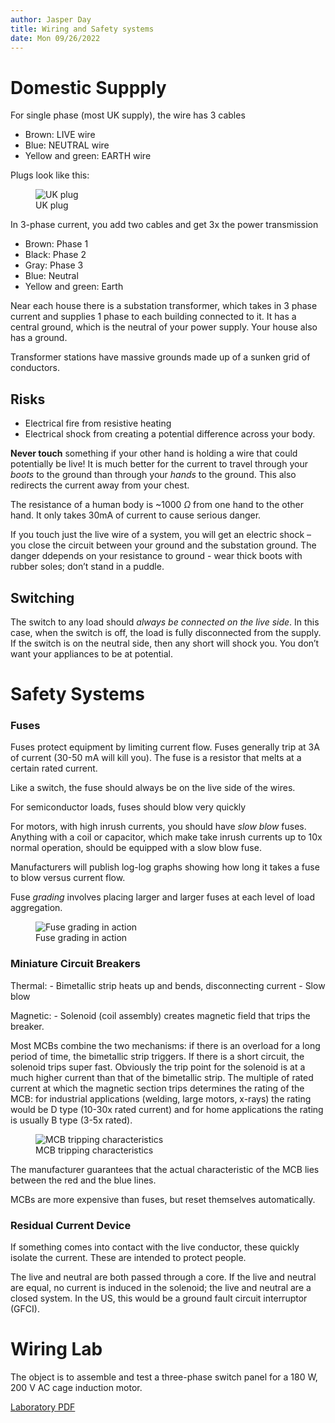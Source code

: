 ```yaml
---
author: Jasper Day
title: Wiring and Safety systems
date: Mon 09/26/2022 
---
```


# Domestic Suppply

For single phase (most UK supply), the wire has 3 cables

- Brown: LIVE wire
- Blue: NEUTRAL wire
- Yellow and green: EARTH wire

Plugs look like this:

![UK plug](Images/2_UK_Outlet.png)

In 3-phase current, you add two cables and get 3x the power transmission

- Brown: Phase 1
- Black: Phase 2
- Gray: Phase 3
- Blue: Neutral
- Yellow and green: Earth

Near each house there is a substation transformer, which takes in 3 phase current and supplies 1 phase to each building connected to it. It has a central ground, which is the neutral of your power supply. Your house also has a ground.

Transformer stations have massive grounds made up of a sunken grid of conductors.

## Risks

- Electrical fire from resistive heating
- Electrical shock from creating a potential difference across your body.

**Never touch** something if your other hand is holding a wire that could potentially be live! It is much better for the current to travel through your *boots* to the ground than through your *hands* to the ground. This also redirects the current away from your chest.

The resistance of a human body is ~1000 $\Omega$ from one hand to the other hand. It only takes 30mA of current to cause serious danger.

If you touch just the live wire of a system, you will get an electric shock -- you close the circuit between your ground and the substation ground. The danger ddepends on your resistance to ground - wear thick boots with rubber soles; don't stand in a puddle.

## Switching

The switch to any load should *always be connected on the live side*. In this case, when the switch is off, the load is fully disconnected from the supply. If the switch is on the neutral side, then any short will shock you. You don't want your appliances to be at potential.

# Safety Systems

### Fuses

Fuses protect equipment by limiting current flow. Fuses generally trip at 3A of current (30-50 mA will kill you). The fuse is a resistor that melts at a certain rated current.

Like a switch, the fuse should always be on the live side of the wires.

For semiconductor loads, fuses should blow very quickly

For motors, with high inrush currents, you should have *slow blow* fuses. Anything with a coil or capacitor, which make take inrush currents up to 10x normal operation, should be equipped with a slow blow fuse.

Manufacturers will publish log-log graphs showing how long it takes a fuse to blow versus current flow.

Fuse *grading* involves placing larger and larger fuses at each level of load aggregation.

![Fuse grading in action](Images/1_2_Graded_Fuses.png)

### Miniature Circuit Breakers

Thermal:
- Bimetallic strip heats up and bends, disconnecting current
- Slow blow

Magnetic:
- Solenoid (coil assembly) creates magnetic field that trips the breaker. 

Most MCBs combine the two mechanisms: if there is an overload for a long period of time, the bimetallic strip triggers. If there is a short circuit, the solenoid trips super fast. Obviously the trip point for the solenoid is at a much higher current than that of the bimetallic strip. The multiple of rated current at which the magnetic section trips determines the rating of the MCB: for industrial applications (welding, large motors, x-rays) the rating would be D type (10-30x rated current) and for home applications the rating is usually B type (3-5x rated).

![MCB tripping characteristics](Images/2_1_MCB.png)

The manufacturer guarantees that the actual characteristic of the MCB lies between the red and the blue lines.

MCBs are more expensive than fuses, but reset themselves automatically.

### Residual Current Device

If something comes into contact with the live conductor, these quickly isolate the current. These are intended to protect people.

The live and neutral are both passed through a core. If the live and neutral are equal, no current is induced in the solenoid; the live and neutral are a closed system. In the US, this would be a ground fault circuit interruptor (GFCI). 


# Wiring Lab

The object is to assemble and test a three-phase switch panel for a 180 W, 200 V AC cage induction motor.

[Laboratory PDF](Laboratory.pdf)